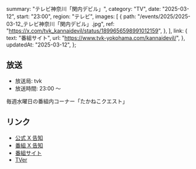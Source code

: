   summary: "テレビ神奈川「関内デビル」",
  category: "TV",
  date: "2025-03-12",
  start: "23:00",
  region: "テレビ",
  images: [
    {
      path: "/events/2025/2025-03-12_テレビ神奈川「関内デビル」.jpg",
      ref: "https://x.com/tvk_kannaidevil/status/1899656598991012159",
    },
  ],
  link: {
    text: "番組サイト",
    url: "https://www.tvk-yokohama.com/kannaidevil/",
  },
  updatedAt: "2025-03-12",
};

## 放送

- 放送局: tvk
- 放送時間: 23:00 〜

毎週水曜日の番組内コーナー「たかねこクエスト」

## リンク

- [公式 X 告知](https://x.com/takanenofficial/status/1899800040492671127)
- [番組 X 告知](https://x.com/tvk_kannaidevil/status/1899656598991012159)
- [番組サイト](https://www.tvk-yokohama.com/kannaidevil/)
- [TVer](https://tver.jp/series/srehapgls0)

